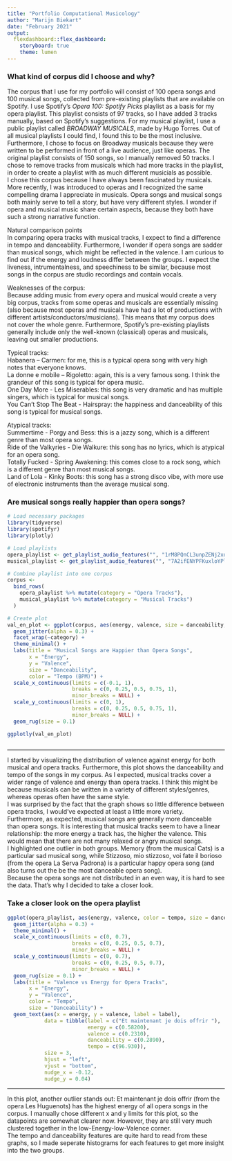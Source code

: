 ```yaml
---
title: "Portfolio Computational Musicology"
author: "Marijn Biekart"
date: "February 2021"
output: 
  flexdashboard::flex_dashboard:
    storyboard: true
    theme: lumen
---
```


### What kind of corpus did I choose and why?

The corpus that I use for my portfolio will consist of 100 opera songs and 100 musical songs, collected from pre-existing playlists that are available on Spotify. I use Spotify's *Opera 100: Spotify Picks* playlist as a basis for my opera playlist. This playlist consists of 97 tracks, so I have added 3 tracks manually, based on Spotify's suggestions. For my musical playlist, I use a public playlist called *BROADWAY MUSICALS*, made by Hugo Torres. Out of all musical playlists I could find, I found this to be the most inclusive. Furthermore, I chose to focus on Broadway musicals because they were written to be performed in front of a live audience, just like operas. The original playlist consists of 150 songs, so I manually removed 50 tracks. I chose to remove tracks from musicals which had more tracks in the playlist, in order to create a playlist with as much different musicials as possible. \
I chose this corpus because I have always been fascinated by musicals. More recently, I was introduced to operas and I recognized the same compelling drama I appreciate in musicals. Opera songs and musical songs both mainly serve to tell a story, but have very different styles. I wonder if opera and musical music share certain aspects, because they both have such a strong narrative function. \ \

Natural comparison points \
In comparing opera tracks with musical tracks, I expect to find a difference in tempo and danceability. Furthermore, I wonder if opera songs are sadder than musical songs, which might be reflected in the valence. I am curious to find out if the energy and loudness differ between the groups. I expect the liveness, intrumentalness, and speechiness to be similar, because most songs in the corpus are studio recordings and contain vocals. \ \

Weaknesses of the corpus: \
Because adding music from *every* opera and musical would create a very big corpus, tracks from some operas and musicals are essentially missing (also because most operas and musicals have had a lot of productions with different artists/conductors/musicians). This means that my corpus does not cover the whole genre. Furthermore, Spotify's pre-existing playlists generally include only the well-known (classical) operas and musicals, leaving out smaller productions. \ \

Typical tracks: \
Habanera – Carmen: for me, this is a typical opera song with very high notes that everyone knows.\
La donne e mobile – Rigoletto: again, this is a very famous song. I think the grandeur of this song is typical for opera music. \
One Day More - Les Miserables: this song is very dramatic and has multiple singers, which is typical for musical songs. \
You Can't Stop The Beat - Hairspray: the happiness and danceability of this song is typical for musical songs. \ \

Atypical tracks: \
Summertime - Porgy and Bess: this is a jazzy song, which is a different genre than most opera songs. \
Ride of the Valkyries - Die Walkure: this song has no lyrics, which is atypical for an opera song. \
Totally Fucked - Spring Awakening: this comes close to a rock song, which is a different genre than most musical songs. \
Land of Lola - Kinky Boots: this song has a strong disco vibe, with more use of electronic instruments than the average musical song.


### Are musical songs really happier than opera songs?

```r
# Load necessary packages
library(tidyverse)
library(spotifyr)
library(plotly)

# Load playlists 
opera_playlist <- get_playlist_audio_features("", "1rM8PQnCL3unpZENj2xdFa")
musical_playlist <- get_playlist_audio_features("", "7A2ifENYPFKuxloYPlYWtZ")

# Combine playlist into one corpus
corpus <-
  bind_rows(
    opera_playlist %>% mutate(category = "Opera Tracks"),
    musical_playlist %>% mutate(category = "Musical Tracks")
  )

# Create plot
val_en_plot <- ggplot(corpus, aes(energy, valence, size = danceability, color = tempo, label = track.name)) +
  geom_jitter(alpha = 0.3) +
  facet_wrap(~category) +
  theme_minimal() +
  labs(title = "Musical Songs are Happier than Opera Songs",
       x = "Energy",
       y = "Valence",
       size = "Danceability",
       color = "Tempo (BPM)") +
  scale_x_continuous(limits = c(-0.1, 1),
                     breaks = c(0, 0.25, 0.5, 0.75, 1),
                     minor_breaks = NULL) +
  scale_y_continuous(limits = c(0, 1),
                     breaks = c(0, 0.25, 0.5, 0.75, 1),
                     minor_breaks = NULL) +
  geom_rug(size = 0.1) 

ggplotly(val_en_plot)
  
```

***

I started by visualizing the distribution of valence against energy for both musical and opera tracks. Furthermore, this plot shows the danceability and tempo of the songs in my corpus. As I expected, musical tracks cover a wider range of valence and energy than opera tracks. I think this might be because musicals can be written in a variety of different styles/genres, whereas operas often have the same style. \
I was surprised by the fact that the graph shows so little difference between opera tracks, I would've expected at least a little more variety. \
Furthermore, as expected, musical songs are generally more danceable than opera songs. It is interesting that musical tracks seem to have a linear relationship: the more energy a track has, the higher the valence. This would mean that there are not many relaxed or angry musical songs. \
I highlighted one outlier in both groups. Memory (from the musical Cats) is a particular sad musical song, while Stizzoso, mio stizzoso, voi fate il borioso (from the opera La Serva Padrona) is a particular happy opera song (and also turns out the be the most danceable opera song). \
Because the opera songs are not distributed in an even way, it is hard to see the data. That's why I decided to take a closer look. 

### Take a closer look on the opera playlist

```r
ggplot(opera_playlist, aes(energy, valence, color = tempo, size = danceability)) +
  geom_jitter(alpha = 0.3) +
  theme_minimal() +
  scale_x_continuous(limits = c(0, 0.7),
                     breaks = c(0, 0.25, 0.5, 0.7),
                     minor_breaks = NULL) +
  scale_y_continuous(limits = c(0, 0.7),
                     breaks = c(0, 0.25, 0.5, 0.7),
                     minor_breaks = NULL) +
  geom_rug(size = 0.1) +
  labs(title = "Valence vs Energy for Opera Tracks",
       x = "Energy",
       y = "Valence",
       color = "Tempo",
       size = "Danceability") +
  geom_text(aes(x = energy, y = valence, label = label),
            data = tibble(label = c("Et maintenant je dois offrir "),
                          energy = c(0.58200),
                          valence = c(0.2310),
                          danceability = c(0.2890),
                          tempo = c(96.930)),
            size = 3,
            hjust = "left",
            vjust = "bottom",
            nudge_x = -0.12,
            nudge_y = 0.04)
```

***

In this plot, another outlier stands out: Et maintenant je dois offrir (from the opera Les Huguenots) has the highest energy of all opera songs in the corpus. I manually chose different x and y limits for this plot, so the datapoints are somewhat clearer now. However, they are still very much clustered together in the low-Energy-low-Valence corner. \
The tempo and danceability features are quite hard to read from these graphs, so I made seperate histograms for each features to get more insight into the two groups. 


